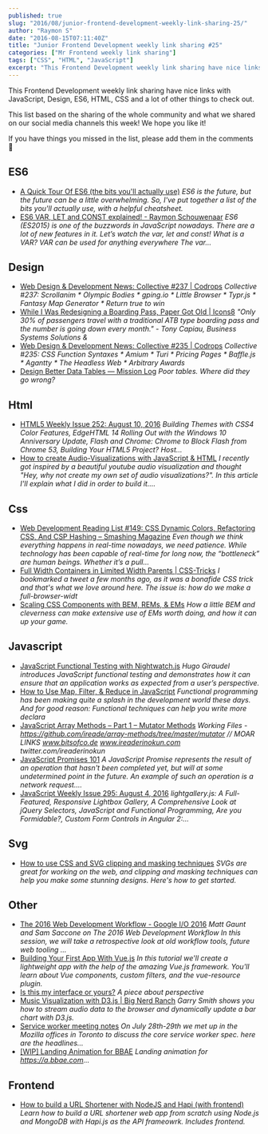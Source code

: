 ```yaml
---
published: true
slug: "2016/08/junior-frontend-development-weekly-link-sharing-25/"
author: "Raymon S"
date: "2016-08-15T07:11:40Z"
title: "Junior Frontend Development weekly link sharing #25"
categories: ["Mr Frontend weekly link sharing"]
tags: ["CSS", "HTML", "JavaScript"]
excerpt: "This Frontend Development weekly link sharing have nice links with JavaScript, Design, ES6, HTML, C..."
---
```


This Frontend Development weekly link sharing have nice links with JavaScript, Design, ES6, HTML, CSS and a lot of other things to check out.

This list based on the sharing of the whole community and what we shared on our social media channels this week! We hope you like it!

If you have things you missed in the list, please add them in the comments 🙂

## ES6

* [A Quick Tour Of ES6 (the bits you'll actually use)](http://buff.ly/2aK69yr "A Quick Tour Of ES6 (the bits you'll actually use)") _ES6 is the future, but the future can be a little overwhelming. So, I've put together a list of the bits you'll *actually* use, with a helpful cheatsheet._
* [ES6 VAR, LET and CONST explained! - Raymon Schouwenaar](http://buff.ly/2aA0bzc#frontend "ES6 VAR, LET and CONST explained! - Raymon Schouwenaar") _ES6 (ES2015) is one of the buzzwords in JavaScript nowadays. There are a lot of new features in it. Let’s watch the var, let and const! What is a VAR? VAR can be used for anything everywhere The var…_

## Design

* [Web Design & Development News: Collective #237 | Codrops](http://buff.ly/2boKqKB "Web Design & Development News: Collective #237 | Codrops") _Collective #237: Scrollanim * Olympic Bodies * gping.io * Little Browser * Typr.js * Fantasy Map Generator * Return true to win_
* [While I Was Redesigning a Boarding Pass, Paper Got Old | Icons8](http://buff.ly/2b7OtJH "While I Was Redesigning a Boarding Pass, Paper Got Old | Icons8") _"Only 30% of passengers travel with a traditional ATB type boarding pass and the number is going down every month." - Tony Capiau, Business Systems Solutions &_
* [Web Design & Development News: Collective #235 | Codrops](http://buff.ly/2b0PB4I "Web Design & Development News: Collective #235 | Codrops") _Collective #235: CSS Function Syntaxes * Amium * Turi * Pricing Pages * Baffle.js * Agantty * The Headless Web * Arbitrary Awards_
* [Design Better Data Tables — Mission Log](http://buff.ly/2aTVdLa "Design Better Data Tables — Mission Log") _Poor tables. Where did they go wrong?_

## Html

* [HTML5 Weekly Issue 252: August 10, 2016](http://buff.ly/2b5yX2B "HTML5 Weekly Issue 252: August 10, 2016") _Building Themes with CSS4 Color Features, EdgeHTML 14 Rolling Out with the Windows 10 Anniversary Update, Flash and Chrome: Chrome to Block Flash from Chrome 53, Building Your HTML5 Project? Host…_
* [How to create Audio-Visualizations with JavaScript & HTML](http://buff.ly/2azFCiP "How to create Audio-Visualizations with JavaScript & HTML") _I recently got inspired by a beautiful youtube audio visualization and thought "Hey, why not create my own set of audio visualizations?". In this article I'll explain what I did in order to build it.…_

## Css

* [Web Development Reading List #149: CSS Dynamic Colors, Refactoring CSS, And CSP Hashing – Smashing Magazine](http://buff.ly/2b3mBYM "Web Development Reading List #149: CSS Dynamic Colors, Refactoring CSS, And CSP Hashing – Smashing Magazine") _Even though we think everything happens in real-time nowadays, we need patience. While technology has been capable of real-time for long now, the “bottleneck” are human beings. Whether it’s a pull…_
* [Full Width Containers in Limited Width Parents | CSS-Tricks](http://buff.ly/2aNV2FW "Full Width Containers in Limited Width Parents | CSS-Tricks") _I bookmarked a tweet a few months ago, as it was a bonafide CSS trick and that's what we love around here. The issue is: how do we make a full-browser-widt_
* [Scaling CSS Components with BEM, REMs, & EMs](http://buff.ly/2aNUX5l "Scaling CSS Components with BEM, REMs, & EMs") _How a little BEM and cleverness can make extensive use of EMs worth doing, and how it can up your game._

## Javascript

* [JavaScript Functional Testing with Nightwatch.js](http://buff.ly/2bhYSDT "JavaScript Functional Testing with Nightwatch.js") _Hugo Giraudel introduces JavaScript functional testing and demonstrates how it can ensure that an application works as expected from a user’s perspective._
* [How to Use Map, Filter, & Reduce in JavaScript](http://buff.ly/2bdHz7e "How to Use Map, Filter, & Reduce in JavaScript") _Functional programming has been making quite a splash in the development world these days. And for good reason: Functional techniques can help you write more declara_
* [JavaScript Array Methods – Part 1 – Mutator Methods](http://buff.ly/2baZqyE "JavaScript Array Methods – Part 1 – Mutator Methods") _Working Files - https://github.com/ireade/array-methods/tree/master/mutator // MOAR LINKS www.bitsofco.de www.ireaderinokun.com twitter.com/ireaderinokun_
* [JavaScript Promises 101](http://buff.ly/2aO17Qu "JavaScript Promises 101") _A JavaScript Promise represents the result of an operation that hasn't been completed yet, but will at some undetermined point in the future. An example of such an operation is a network request.…_
* [JavaScript Weekly Issue 295: August 4, 2016](http://buff.ly/2aGAdJQ "JavaScript Weekly Issue 295: August 4, 2016") _lightgallery.js: A Full-Featured, Responsive Lightbox Gallery, A Comprehensive Look at jQuery Selectors, JavaScript and Functional Programming, Are you Formidable?, Custom Form Controls in Angular 2:…_

## Svg

* [How to use CSS and SVG clipping and masking techniques](http://buff.ly/2bhYzsF "How to use CSS and SVG clipping and masking techniques") _SVGs are great for working on the web, and clipping and masking techniques can help you make some stunning designs. Here's how to get started._

## Other

* [The 2016 Web Development Workflow - Google I/O 2016](http://buff.ly/2aIMF91 "The 2016 Web Development Workflow - Google I/O 2016") _Matt Gaunt and Sam Saccone on The 2016 Web Development Workflow In this session, we will take a retrospective look at old workflow tools, future web tooling ..._
* [Building Your First App With Vue.js](http://buff.ly/2aKPaxn "Building Your First App With Vue.js") _In this tutorial we'll create a lightweight app with the help of the amazing Vue.js framework. You'll learn about Vue components, custom filters, and the vue-resource plugin._
* [Is this my interface or yours?](http://buff.ly/2beH66s "Is this my interface or yours?") _A piece about perspective_
* [Music Visualization with D3.js | Big Nerd Ranch](http://buff.ly/2aOrsuK "Music Visualization with D3.js | Big Nerd Ranch") _Garry Smith shows you how to stream audio data to the browser and dynamically update a bar chart with D3.js._
* [Service worker meeting notes](http://buff.ly/2atcMFu "Service worker meeting notes") _On July 28th-29th we met up in the Mozilla offices in Toronto to discuss the core service worker spec. here are the headlines…_
* [[WIP] Landing Animation for BBAE](http://buff.ly/2b7dMis "[WIP] Landing Animation for BBAE") _Landing animation for https://a.bbae.com..._

## Frontend

* [How to build a URL Shortener with NodeJS and Hapi (with frontend)](http://buff.ly/2aFy53A "How to build a URL Shortener with NodeJS and Hapi (with frontend)") _Learn how to build a URL shortener web app from scratch using Node.js and MongoDB with Hapi.js as the API frameowrk. Includes frontend._